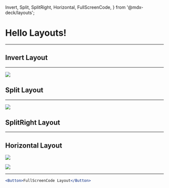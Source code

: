   Invert,
  Split,
  SplitRight,
  Horizontal,
  FullScreenCode,
} from '@mdx-deck/layouts';

# Hello Layouts!

---

<Invert>

## Invert Layout

</Invert>

---

<Split>

![](https://source.unsplash.com/random/768x2048?rocket)

## Split Layout

</Split>

---

<SplitRight>

![](https://source.unsplash.com/random/768x2048?rocket)

## SplitRight Layout

</SplitRight>

---

<Horizontal>

## Horizontal Layout

![](https://source.unsplash.com/random/768x2048?rocket)

![](https://source.unsplash.com/random/768x2048?rocket)

</Horizontal>

---

<FullScreenCode>

```jsx
<Button>FullScreenCode Layout</Button>
```

</FullScreenCode>
